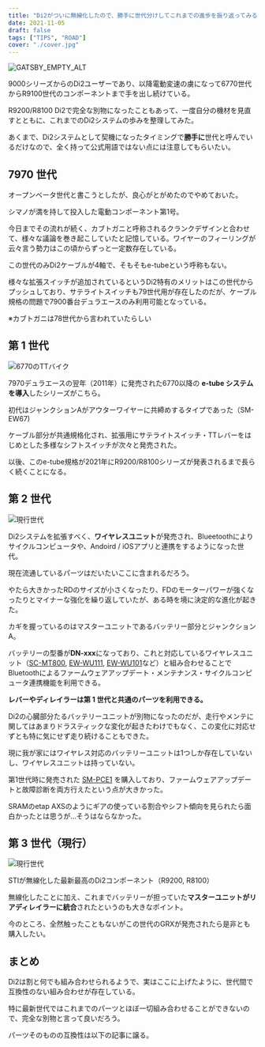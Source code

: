 ```yaml
---
title: "Di2がついに無線化したので、勝手に世代分けしてこれまでの進歩を振り返ってみる"
date: 2021-11-05
draft: false
tags: ["TIPS", "ROAD"]
cover: "./cover.jpg"
---
```


![GATSBY_EMPTY_ALT](./cover.jpg)

9000シリーズからのDi2ユーザーであり、以降電動変速の虜になって6770世代からR9100世代のコンポーネントまで手を出し続けている。

R9200/R8100 Di2で完全な別物になったこともあって、一度自分の機材を見直すとともに、これまでのDi2システムの歩みを整理してみた。

あくまで、Di2システムとして契機になったタイミングで**勝手に**世代と呼んでいるだけなので、全く持って公式用語ではない点には注意してもらいたい。

## 7970 世代

オープンベータ世代と書こうとしたが、良心がとがめたのでやめておいた。

シマノが満を持して投入した電動コンポーネント第1号。

今日までその流れが続く、カブトガニと呼称されるクランクデザインと合わせて、様々な議論を巻き起こしていたと記憶している。ワイヤーのフィーリングが云々言う勢力はこの頃からずっと一定数存在している。

この世代のみDi2ケーブルが4軸で、そもそもe-tubeという呼称もない。

様々な拡張スイッチが追加されているというDi2特有のメリットはこの世代からプッシュしており、サテライトスイッチも79世代用が存在したのだが、ケーブル規格の問題で7900番台デュラエースのみ利用可能となっている。

※カブトガニは78世代から言われていたらしい

<LinkBox
  url="https://store.shopping.yahoo.co.jp/cycleparadise/cps-2109298007-pa-037660173.html"
  linkUrl="https://ck.jp.ap.valuecommerce.com/servlet/referral?sid=3171302&pid=887657037&vc_url=https%3A%2F%2Fstore.shopping.yahoo.co.jp%2Fcycleparadise%2Fcps-2109298007-pa-037660173.html"
/>

<div data-vc_mylinkbox_id="887480782"></div>

## 第 1 世代

![6770のTTバイク](./1stgen.jpg)

7970デュラエースの翌年（2011年）に発売された6770以降の **e-tube システムを導入**したシリーズがこちら。

初代はジャンクションAがアウターワイヤーに共締めするタイプであった（SM-EW67)

ケーブル部分が共通規格化され、拡張用にサテライトスイッチ・TTレバーをはじめとした多様なシフトスイッチが次々と発売された。

以後、このe-tube規格が2021年にR9200/R8100シリーズが発表されるまで長らく続くことになる。

## 第 2 世代

![現行世代](./2ndgen.jpg)

Di2システムを拡張すべく、**ワイヤレスユニット**が発売され、Blueetoothによりサイクルコンピュータや、Andoird / iOSアプリと連携をするようになった世代。

現在流通しているパーツはだいたいここに含まれるだろう。

やたら大きかったRDのサイズが小さくなったり、FDのモーターパワーが強くなったりとマイナーな強化を繰り返していたが、ある時を境に決定的な進化が起きた。

カギを握っているのはマスターユニットであるバッテリー部分とジャンクションA。

バッテリーの型番が**DN-xxx**になっており、これと対応しているワイヤレスユニット（[SC-MT800](https://paypaymall.yahoo.co.jp/store/qbei/item/pi-542102/), [EW-WU111](https://amzn.to/3CQlqab), [EW-WU101](https://paypaymall.yahoo.co.jp/store/crowngears/item/4524667853978)など）と組み合わせることでBluetoothによるファームウェアアップデート・メンテナンス・サイクルコンピュータ連携機能を利用できる。

<LinkBox url="https://www.amazon.co.jp/dp/B076J6DZ1M/" isAmazonLink />

**レバーやディレイラーは第 1 世代と共通のパーツを利用できる。**

Di2の心臓部分たるバッテリーユニットが別物になったのだが、走行やメンテに関してはあまりドラスティックな変化が起きたわけでもなく、この変化に対応せずとも特に気にせず走り続けることもできた。

現に我が家にはワイヤレス対応のバッテリーユニットは1つしか存在していないし、ワイヤレスユニットは持っていない。

第1世代時に発売された [SM-PCE1](https://bike.shimano.com/ja-JP/product/component/duraace-r9150-di2/SM-PCE1.html) を購入しており、ファームウェアアップデートと故障診断を両方行えたという点が大きかった。

SRAMのetap AXSのようにギアの使っている割合やシフト傾向を見られたら面白かったとは思うが…そうはならなかった。

<LinkBox
  url="https://bike.shimano.com/ja-JP/product/component/duraace-r9150-di2/SM-PCE1.html"
  linkUrl="https://ck.jp.ap.valuecommerce.com/servlet/referral?sid=3171302&pid=887657037&vc_url=https%3A%2F%2Fstore.shopping.yahoo.co.jp%2Fmekaanikko%2Fr9200.html"
/>

## 第 3 世代（現行）

![現行世代](./3rdgen.webp)

STIが無線化した最新最高のDi2コンポーネント（R9200, R8100）

無線化したことに加え、これまでバッテリーが担っていた**マスターユニットがリアディレイラーに統合**されたというのも大きなポイント。

今のところ、全然触ったこともないがこの世代のGRXが発売されたら是非とも購入したい。

<LinkBox url="https://store.shopping.yahoo.co.jp/mekaanikko/r9200.html" />

<div data-vc_mylinkbox_id="887480710"></div>

## まとめ

Di2は割と何でも組み合わせられるようで、実はここに上げたように、世代間で互換性のない組み合わせが存在している。

特に最新世代ではこれまでのパーツとほぼ一切組み合わせることができないので、完全な別物と言って良いだろう。

パーツそのものの互換性は以下の記事に譲る。

<LinkBox url="https://skmzlog.com/shimano-di2-compatibility/" />
